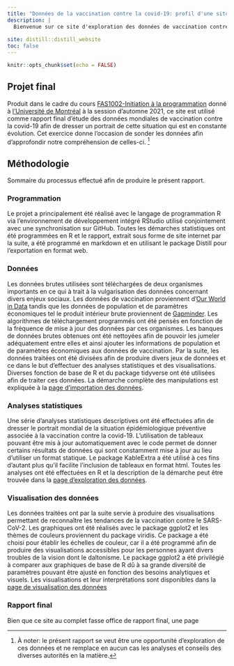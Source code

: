 ```yaml
---
title: "Données de la vaccination contre la covid-19: profil d'une situation particulière"
description: |
  Bienvenue sur ce site d'exploration des données de vaccination contre la covid-19.
  
site: distill::distill_website
toc: false
---
```


```r
knitr::opts_chunk$set(echo = FALSE)
```

## Projet final

Produit dans le cadre du cours [FAS1002-Initiation à la programmation](https://admission.umontreal.ca/programmes/microprogramme-de-1er-cycle-en-analyse-des-megadonnees-en-sciences-humaines-et-sociales/structure-du-programme/) donné à [l'Université de Montréal](https://www.umontreal.ca/) à la session d'automne 2021, ce site est utilisé comme rapport final d'étude des données mondiales de vaccination contre la covid-19 afin de dresser un portrait de cette situation qui est en constante évolution. Cet exercice donne l'occasion de sonder les données afin d'approfondir notre compréhension de celles-ci. ^[À noter: le présent rapport se veut être une opportunité d'exploration de ces données et ne remplace en aucun cas les analyses et conseils des diverses autorités en la matière.]   

## Méthodologie
Sommaire du processus effectué afin de produire le présent rapport.   

### Programmation
Le projet a principalement été réalisé avec le langage de programmation R via l'environnement de développement intégré RStudio utilisé conjointement avec une synchronisation sur GitHub. Toutes les démarches statistiques ont été programmées en R et le rapport, extrait sous forme de site internet par la suite, a été programmé en markdown et en utilisant le package Distill pour l'exportation en format web. 

### Données
Les données brutes utilisées sont téléchargées de deux organismes importants en ce qui à trait à la vulgarisation des données concernant divers enjeux sociaux. Les données de vaccination proviennent d'[Our World in Data](https://ourworldindata.org/) tandis que les données de population et de paramètres économiques tel le produit intérieur brute proviennent de [Gapminder](https://www.gapminder.org/). Les algorithmes de téléchargement programmés ont été pensés en fonction de la fréquence de mise à jour des données par ces organismes. Les banques de données brutes obtenues ont été nettoyées afin de pouvoir les jumeler adéquatement entre elles et ainsi ajouter les informations de population et de paramètres économiques aux données de vaccination. Par la suite, les données traitées ont été divisées afin de produire divers jeux de données et ce dans le but d'effectuer des analyses statistiques et des visualisations. Diverses fonction de base de R et du package tidyverse ont été utilisées afin de traiter ces données. La démarche complète des manipulations est expliquée à la [page d'importation des données](2-import.html).    

### Analyses statistiques
Une série d'analyses statistiques descriptives ont été effectuées afin de dresser le portrait mondial de la situation épidémiologique préventive associée à la vaccination contre la covid-19. L'utilisation de tableaux pouvant être mis à jour automatiquement avec le code permet de donner certains résultats de données qui sont constamment mise à jour au lieu d'utiliser un format statique. Le package KableExtra a été utilisé à ces fins d'autant plus qu'il facilite l'inclusion de tableaux en format html. Toutes les analyses ont été effectuées en R et la description de la démarche peut être trouvée dans la [page d'exploration des données](3-exploration.html).  

### Visualisation des données
Les données traitées ont par la suite servie à produire des visualisations permettant de reconnaître les tendances de la vaccination contre le SARS-CoV-2. Les graphiques ont été réalisés avec le package ggplot2 et les thèmes de couleurs proviennent du package viridis. Ce package a été choisi pour établir les échelles de couleur, car il a été programmé afin de produire des visualisations accessibles pour les personnes ayant divers troubles de la vision dont le daltonisme. Le package ggplot2 a été privilégié à comparer aux graphiques de base de R dû à sa grande diversité de paramètres pouvant être ajusté en fonction des besoins analytiques et visuels. Les visualisations et leur interprétations sont disponibles dans la [page de visualisation des données](4-visualisation.html)

### Rapport final
Bien que ce site au complet fasse office de rapport final, une page 



  
